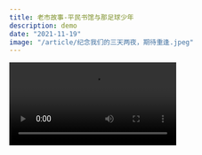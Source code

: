 ```yaml
---
title: 老市故事-平民书馆与那足球少年
description: demo
date: "2021-11-19"
image: "/article/纪念我们的三天两夜，期待重逢.jpeg"
---
```


<video src="/article/IMG_1017.mp4" />

2021年11月4日，当我从城乡巴士走下，踏上海南儋州海头镇的土地时，一个开始于2018年12月的故事终于得以接续。

那时，恰好是我在云山从志愿者转为正式员工的第三个月，诸多在保护宣传活动中接触到的傈僳族老乡成为我心中影影绰绰的念想，长臂猿保护应该怎么继续下去呢？恰好那年冬天，丽江健康与环境研究中心组织了关于“内生式社区发展与社区保护地”工作坊，我与智渔的伙伴在那里相遇，同时也认识了与智渔组队前来的海头镇老市村的村长谭喜云。得知大学毕业不久的他，被全村人选为村长，还在村子里搞了平民书馆的公共空间，我就想一定要找机会去老市村找他。

将近三年，我终于来到了老市村。但这并非一次简单的探访，带着这三年来积累的思考，以及和傈僳族老乡一起讨论的初步长臂猿社区保护行动，我来到由劲草同行项目组举办的“环境保护与社区发展工作坊”。当然，促使我在疫情的不确定性之下，从项目地跨越山海奔向海南的最重要原因，还是想亲眼见见谭村长和他的家乡，看看这些年他的平民书馆又发展得如何。

熟悉云山的朋友应该知道，在2020年夏天我即将回到学校之前，云山招募了英文志愿者和社区公共空间志愿者。其中来自同济大学建筑学院的罗富予同学用一个月的时间驻扎在梨树寨子，和傈僳族的阿哥阿姐、小朋友们一起设计了社区公共空间的改造方案。

> 《社区工作，重新思考物种保护中人的位置》

关于公共空间改造的想法，最初的触动就来源于谭村长的平民书馆。不过今天，我想说一个跟老市村的人有关的故事，而不是工作坊烧脑的过程或者一个公共空间的设计。

图片
老市村的落日余晖与酸角树，摄于平民书馆。

摄影：陈镜羽

在工作坊最后一天的下午，经历持续两小时的小组内部讨论、对外呈现项目逻辑，接受来自不同NGO的伙伴提问之后。我的大脑已经濒临宕机状态，满脑子都是对高碳水的渴望。在下一位伙伴上来分享的瞬间，我快速冲到茶歇桌，寻找剩余的食物们（对，我分享的时间和茶歇重叠了，美味的下午茶一直在诱惑我！）。海南的秋日，带着热意的阳光穿过老市百年的酸豆树，散落在长桌上。我来不及感受惬意，桌子上还剩余三块烤饼干，一些寿司，不带任何犹豫，我抓起一块饼干就往嘴里塞，蛋奶黄油的香气一瞬间在口里释放，大脑比胃更先得到了抚慰，妥妥贴贴的幸福感在脑中荡漾。

心满意足的我，问站在一旁的智渔的马馨姐，这是不是中午在厨房捣鼓的那个男孩子做的。马馨姐和我说，确实是他，他还做了蛋挞，没来得及送上来就被大家分光了。回忆起午饭时，从料理桌不断飘过来的香气，调理食物的男孩清瘦的模样也随之清晰起来。虽然我第一反应是，为了我没来得及吃的蛋挞而伤心，不过我还是很真诚地夸了一句，那个男孩子好棒呀！没想到马馨姐告诉我一个更有意思的信息：那个男孩子是谭村长回村子之后，组织足球队带的第一届学生。

图片
等我演讲完，只剩下三块饼干了，真的很美味。

摄影：刘丁丁

2018年末初见谭村长的时候，他简单提到过他喜欢踢足球，现在在村子里也会带一群小孩子踢球。2021年10月4日，我刚刚平民书馆时，谭村长和协作老师们在二楼的平台聊天，他们正好谈到足球队后来成了学校的特色，同时借着国家特色学校建设的契机，现在的海头小学是全国足球特色学校。他和另外一个老师（现在从兴趣变成了学校的兼职老师），一起带小学的孩子们练球。那时，经历了红眼航班一路赶到老市村的我，暂时失去了说话的力气。在酸豆树下，我坐在一旁静静听大家讨论。脑子里面浮现出一些琐碎的念头——想见见足球队友们，想看他们踢球等等。

没想到绕了一圈，居然在工作坊现场遇到了最初和谭村长一起踢球的少年。不过，在2021年11月6日下午三点十四分的那刻，我还无法知道我将会以什么样的方式真正认识那个叫做阿良的少年。

图片
烧脑的大白纸，谭村长看我在电脑上梳理好的云山工作发展过程。 

摄影：刘丁丁

晚餐过后，我看到美境自然的晓波和给我们做饼干的少年站在一起聊天，就跑过去凑热闹聊天。少年正在做水果茶给大家喝，同时在和晓波分析一壶好水果茶的成本。晓波看到我走过来，指着少年，高兴地说这是我师傅。我感觉少年有一点点羞涩，不过还是非常热情地给我们几个倒了水果茶。我听少年说，他叫王如良，现在高二了。很小的时候，他看别人做饭就很喜欢，后来考高中他就选择去海口读厨师。基本上每次有客人来平民书馆，谭教练都会问他有没有空回来做吃的。他很喜欢这样做东西给大家吃的感觉，所以有空就都会回来。

我男朋友恰好也是一个足球爱好者加半个厨艺爱好者，他知道我在海南还有一个行程要去海南大学做分享，便算好工作坊结束的时间，飞过来陪我继续后面的行程。看到阿良这样的足球少年，他在实验室许久未能好好舒展的筋骨在召唤他。所以，顺理成章地约了阿良一起去踢球。我原先想过跟着谭村长一起去训练场看球，或者其他任意自然的方式真正接触一下海头镇老市村的人。没想到会是这样一种机缘。

图片
海头镇最后一日的早餐，阳光，海风和人群。

摄影：陈镜羽

第二天一早，阿良便来找我们。工作坊结束之后便没有统一的早餐，阿良骑车小电动，带我们去他熟悉的早餐店吃饭。我一向很喜欢海南菜，总能在其中吃到家乡福州的味道。这家老店也是如此，清汤面、炒面和拌面，简单的原料和料理，但滋味很十足。在等待的过程中，我随手抓拍了一张照片。在海南儋州一个小镇的早晨，阳光、海风和当地来来往往的人，一切似乎就是应当这样发生和运转。阿良突然提议，趁着老板做饭的时间，我们一起去港口看看吧。说走就走，我们仨就这么出发了。

![](/article/早餐铺向前走，拐个弯便到了海头的渔港.jpeg)

摄影：陈镜羽

往前走一小段，拐个弯，港口就出现在眼前。靠海的一边摆满了晒鱼干的架子，再往下便是渔船停靠的地方。靠陆地的一边，整整齐齐地排着渔家的水泥房。宁静的港口，除了日复一日出海打鱼的劳作，还有无数和大海里的生命有关的故事。阿良告诉我们前两年，在港口这里有一只鲸鲨搁浅了，渔民们一起把它往大海送，但是不知道最后能不能活下来。听阿良说话的时候，我突然想到这次工作坊大部分伙伴，都在关注海洋议题，可持续渔业、红树林生境恢复等等，社区是大家想要做，但不知道如何下手的议题。

我们是唯一一个和高山相关的NGO，社区保护的道路，我们走了两年，但也才刚刚起步。谭村长是唯一一个在地人自己做社区的，这条路他走了三年，或者说从他一出生开始就在走。我们遇到的困难截然不同，但是似乎都在做一件事情——尝试去抓住一些希望。



在我们工作的社区，希望来自于老乡们愿意和我们来讨论有什么事情是大家通过日常生活就可以做到的“保护”，小朋友们主动说希望英语小组的课可以一直继续下去，乡政府的干部们提议云山可以用乡政府大楼空出的办公室做一个长臂猿保护工作的科普展示，林草局和保护区管护局的伙伴们邀请我们一起上山做调查……



在谭村长（或者阿良的谭教练）的社区，希望来自于孩子们自己来平民书馆看书，阿姐们因为给外来客人做饭被赞美而开心，村民们为了村子公共事务主动发表建议。还有阿良和我说的，他很感谢初二那年遇到谭教练，但是也很遗憾一直到初二才能遇到谭教练。没有足球的话，他可能也没有机会成为现在的自己。

![](/article/向前进吧，永远的足球少年阿良.jpeg)




摄影：陈镜羽

足球、厨房这两个看似并不相干的事务，在阿良的生命里相逢、融合，所谓希望，就在阿良的身上。当看到这样一个温和又充满生命力的少年，就足以让人相信，希望一定会继续延续。我觉得现在的阿良和谭村长的少年时代，应当是有些相似的。虽然我是没机会看看少年时代的谭喜云是一个什么样的人了，但是一个会记住自己的小队员最喜欢的歌，并且在乡村音乐夜的晚上唱给他听的人，应该一贯是那么细腻而有趣的吧。


摄影：李宏宇



很可惜这次没能更多地了解老市村，一个很浅的故事，仅纪念和谭村长、阿良的相遇。追着希望前进的路上，我们一定会不断重逢。



尾声：

在疫情的大背景下，组织来自五湖四海的NGO伙伴来到海南，进行实地的探访和学习实为难事。看着来自合一绿色公益基金会的两位年轻工作人员文琦和丁丁，承担起作为执行方的巨大压力，还有远在北京默默支持所有活动的大君，真心很感谢他们的付出。智渔、畓榃以及老市村居民小组作为在地伙伴，为大家准备了非常温暖的在地照顾和红树林生态恢复项目介绍。真心期待有一天，这些来自五湖四海的伙伴，可以来到天行长臂猿与傈僳族人们共同生活的地方，一起来听属于山林的保护故事。从大海到高山，一起继续加油吧！

点击链接阅读劲草这个工作坊更详细的信息~

>  环境保护的社区路径，该如何走？
在工作坊结束后，应海南大学刘辉老师的邀请，我来到海南大学儋州校区给同学们介绍一线保护的工作。借着这次机会，我重新思考了从海南长臂猿、东黑冠长臂猿、西黑冠长臂猿到天行长臂猿，以及已经从我们的视野中消失将近20年的白颊长臂猿与白掌长臂猿，这六种长臂猿背后不尽相同的保护逻辑。希望在未来有机会将这方面的思考呈现给大家。感谢刘辉老师和海南大学野生动植物保护协会的同学们促成这次缘分。

>  “愿千山长青，猿声长鸣”——长臂猿社区保护讲座

![](/article/纪念我们的三天两夜，期待重逢.jpeg)





摄影：刘丁丁
